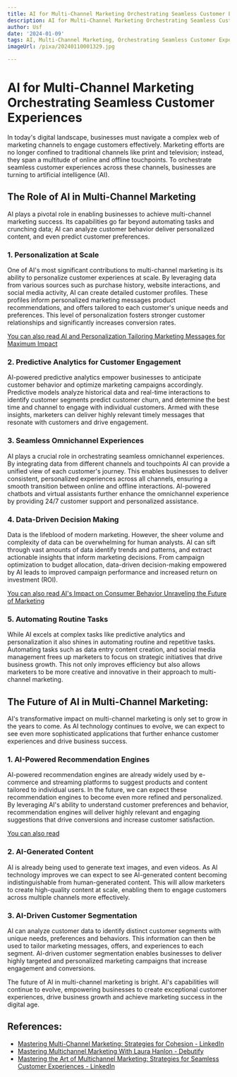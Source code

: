 ```yaml
---
title: AI for Multi-Channel Marketing Orchestrating Seamless Customer Experiences
description: AI for Multi-Channel Marketing Orchestrating Seamless Customer Experiences
author: Usf
date: '2024-01-09'
tags: AI, Multi-Channel Marketing, Orchestrating Seamless Customer Experiences
imageUrl: /pixa/20240110001329.jpg

---
```

# AI for Multi-Channel Marketing Orchestrating Seamless Customer Experiences

In today's digital  landscape, businesses must navigate a complex web of marketing channels to engage customers effectively. Marketing efforts are no longer confined  to traditional channels like print and television; instead,  they span a multitude of online and offline  touchpoints.  To orchestrate seamless customer experiences across these channels, businesses are turning to artificial intelligence (AI).

## The Role of AI in Multi-Channel Marketing

AI plays a  pivotal role in  enabling  businesses to achieve multi-channel marketing success. Its capabilities go far beyond automating  tasks and crunching data; AI  can analyze customer  behavior deliver personalized content,  and  even predict  customer preferences.

### 1. Personalization at Scale

One of AI's most significant contributions to  multi-channel marketing is its  ability  to personalize customer experiences at scale. By leveraging data from various sources such as purchase history,  website interactions, and social media activity, AI can  create detailed customer profiles. These  profiles inform personalized marketing messages product recommendations, and  offers tailored to each customer's unique needs  and  preferences. This level of personalization fosters stronger customer relationships and significantly increases conversion rates.

[You can also read  AI and Personalization Tailoring Marketing Messages for Maximum Impact](AI%20and%20Personalization%20Tailoring%20Marketing%20Messages%20for%20Maximum%20Impact)


### 2. Predictive Analytics for Customer Engagement

AI-powered predictive analytics empower businesses to  anticipate customer behavior and optimize marketing campaigns accordingly.  Predictive models analyze historical data and real-time interactions to identify customer segments predict customer churn, and determine the best  time and channel  to engage with individual customers. Armed with these insights, marketers can deliver highly relevant timely  messages that resonate with customers and drive engagement.

###  3. Seamless Omnichannel Experiences

AI plays a crucial role in orchestrating seamless  omnichannel experiences. By integrating data from different channels and touchpoints AI can provide a unified view  of each customer's  journey. This enables businesses to deliver  consistent, personalized experiences across  all channels, ensuring a smooth transition between online and offline interactions. AI-powered chatbots and virtual assistants  further enhance the omnichannel experience by providing  24/7 customer support  and personalized assistance.

### 4. Data-Driven Decision Making

Data is the lifeblood of modern marketing. However, the sheer volume and complexity of data can be overwhelming for human analysts. AI can sift through vast  amounts of  data identify trends and patterns, and extract actionable insights that inform marketing decisions. From campaign optimization to budget allocation, data-driven  decision-making empowered by AI leads to improved campaign performance and increased return on investment (ROI).

[You can also read AI's Impact on Consumer Behavior  Unraveling the Future of Marketing](AI%27s%20Impact%20on%20Consumer%20Behavior%20Unraveling%20the%20Future%20of%20Marketing)


### 5. Automating Routine Tasks

While AI excels at complex tasks like predictive analytics and personalization it also shines in automating routine and repetitive tasks. Automating tasks such as data entry content creation, and social media management frees up marketers to focus on strategic initiatives that drive business growth.  This not only improves efficiency but also allows marketers to be more  creative and innovative in their approach to multi-channel marketing.

## The Future of AI in Multi-Channel Marketing:

AI's transformative impact on multi-channel marketing is only set to grow  in  the years to come. As AI technology continues to evolve, we can expect to see even more sophisticated applications that further enhance customer experiences  and drive  business success.

### 1.  AI-Powered Recommendation Engines

AI-powered recommendation engines are  already widely used by e-commerce and streaming platforms to suggest products and content  tailored to individual users. In  the  future, we can expect these recommendation engines to become  even more refined and personalized. By leveraging AI's  ability to understand  customer  preferences and behavior, recommendation engines will deliver highly relevant and engaging suggestions that  drive conversions and increase  customer satisfaction.

[You can  also read ]()


### 2. AI-Generated Content

AI  is  already being used to generate text images, and even videos. As AI technology improves we can expect to see AI-generated content becoming  indistinguishable from human-generated content. This will allow marketers to create high-quality content at scale, enabling them to  engage customers  across multiple channels more effectively.

### 3. AI-Driven Customer Segmentation

AI can analyze customer  data to identify distinct  customer segments with unique needs, preferences and behaviors. This  information can then be used to tailor marketing messages, offers, and experiences to each segment. AI-driven customer segmentation enables businesses to deliver highly targeted and personalized marketing campaigns that increase engagement and  conversions.

The future of AI in multi-channel marketing is bright. AI's capabilities will continue to evolve, empowering businesses  to create exceptional  customer experiences,  drive business growth and achieve marketing success in the digital age.

## References:
- [Mastering Multi-Channel Marketing: Strategies for Cohesion - LinkedIn](https://www.linkedin.com/pulse/mastering-multi-channel-marketing-strategies-cohesion-jason-miller?trk=article-ssr-frontend-pulse_more-articles_related-content-card)
- [Mastering Multichannel Marketing With Laura Hanlon - Debutify](https://debutify.com/blog/multichannel-marketing/)
- [Mastering the Art of Multichannel Marketing: Strategies for Seamless Customer Experiences - LinkedIn](https://www.linkedin.com/pulse/mastering-art-multichannel-marketing-strategies-seamless-customer)
